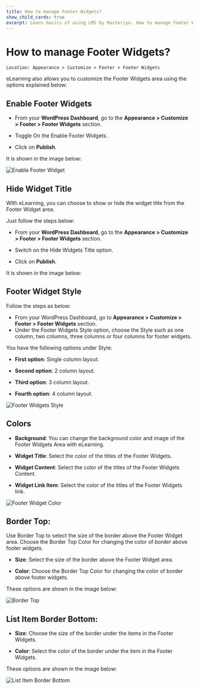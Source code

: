 ---
title: How to manage Footer Widgets?
show_child_cards: true
excerpt: Learn basics of using LMS by Masteriyo. How to manage Footer Widgets
---

# How to manage Footer Widgets?

    Location: Appearance > Customize > Footer > Footer Widgets

eLearning also allows you to customize the Footer Widgets area using the options explained below:

## Enable Footer Widgets

- From your **WordPress Dashboard**, go to the **Appearance > Customize > Footer > Footer Widgets** section.

- Toggle On the Enable Footer Widgets .

- Click on **Publish**.

It is shown in the image below:

![Enable Footer Widget](https://user-images.githubusercontent.com/109593521/183585549-700b21d9-884c-4cd0-b35f-10ab69a77a8a.gif)


## Hide Widget Title

WIth eLearning, you can choose to show or hide the widget title from the Footer Widget area.

Just follow the steps below:

- From your **WordPress Dashboard**, go to the **Appearance > Customize > Footer > Footer Widgets** section.

- Switch on the Hide Widgets Title option.

- Click on **Publish**.

It is shown in the image below:

## Footer Widget Style

Follow the steps as below:

- From your WordPress Dashboard, go to **Appearance > Customize > Footer > Footer Widgets** section.
- Under the Footer Widgets Style option, choose the Style such as one column, two columns, three columns or four columns for footer widgets.

You have the following options under Style:

- **First option**: Single column layout.

- **Second option**: 2 column layout.

- **Third option**: 3 column layout.

- **Fourth option**: 4 column layout.

![Footer Widgets Style](https://user-images.githubusercontent.com/109593521/183586548-4ddbba48-9d79-4877-95f5-dcb48b0d8474.png)

## Colors

- **Background**: You can change the background color and image of the Footer Widgets Area with eLearning.

- **Widget Title**: Select the color of the titles of the Footer Widgets.

- **Widget Content**: Select the color of the titles of the Footer Widgets Content.

- **Widget Link Item**: Select the color of the titles of the Footer Widgets link.

![Footer Widget Color](https://user-images.githubusercontent.com/109593521/183590147-68894fc6-fdea-402e-968f-4d3cda7ba9e5.gif)


## Border Top: 

Use Border Top to select the size of the border above the Footer Widget area. Choose the Border Top Color for changing the color of border above footer widgets.

 - **Size**: Select the size of the border above the Footer Widget area.

 - **Color**: Choose the Border Top Color for changing the color of border above footer widgets.
 
These options are shown in the image below:

![Border Top](https://user-images.githubusercontent.com/109593521/183590686-7e1d5e6b-fd0a-4eca-ace2-3495cada6676.png)


## List Item Border Bottom: 

- **Size**: Choose the size of the border under the items in the Footer Widgets.

- **Color**: Select the color of the border under the item in the Footer Widgets.   

These options are shown in the image below:

![List Item Border Bottom](https://user-images.githubusercontent.com/109593521/183591049-4dc9551a-de74-4531-86b5-d7ec17f232a9.png)




